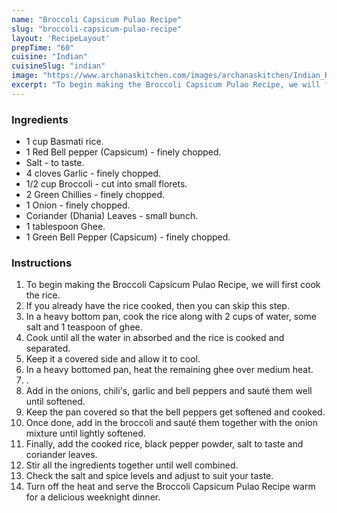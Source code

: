 ---
name: "Broccoli Capsicum Pulao Recipe"
slug: "broccoli-capsicum-pulao-recipe"
layout: 'RecipeLayout'
prepTime: "60"
cuisine: "Indian"
cuisineSlug: "indian"
image: "https://www.archanaskitchen.com/images/archanaskitchen/Indian_Rice/Broccoli_Pepper_Rice_Recipe_Pulao-1.jpg"
excerpt: "To begin making the Broccoli Capsicum Pulao Recipe, we will first cook the rice"
---

### Ingredients

- 1 cup Basmati rice.
- 1 Red Bell pepper (Capsicum) - finely chopped.
- Salt - to taste.
- 4 cloves Garlic - finely chopped.
- 1/2 cup Broccoli - cut into small florets.
- 2 Green Chillies - finely chopped.
- 1 Onion - finely chopped.
- Coriander (Dhania) Leaves - small bunch.
- 1 tablespoon Ghee.
- 1 Green Bell Pepper (Capsicum) - finely chopped.

### Instructions

1. To begin making the Broccoli Capsicum Pulao Recipe, we will first cook the rice.
1. If you already have the rice cooked, then you can skip this step.
1. In a heavy bottom pan, cook the rice along with 2 cups of water, some salt and 1 teaspoon of ghee.
1. Cook until all the water in absorbed and the rice is cooked and separated.
1. Keep it a covered side and allow it to cool.
1. In a heavy bottomed pan, heat the remaining ghee over medium heat.
1. .
1. Add in the onions, chili's, garlic and bell peppers and sauté them well until softened.
1. Keep the pan covered so that the bell peppers get softened and cooked.
1. Once done, add in the broccoli and sauté them together with the onion mixture until lightly softened.
1. Finally, add the cooked rice, black pepper powder, salt to taste and coriander leaves.
1. Stir all the ingredients together until well combined.
1. Check the salt and spice levels and adjust to suit your taste.
1. Turn off the heat and serve the Broccoli Capsicum Pulao Recipe warm for a delicious weeknight dinner.
